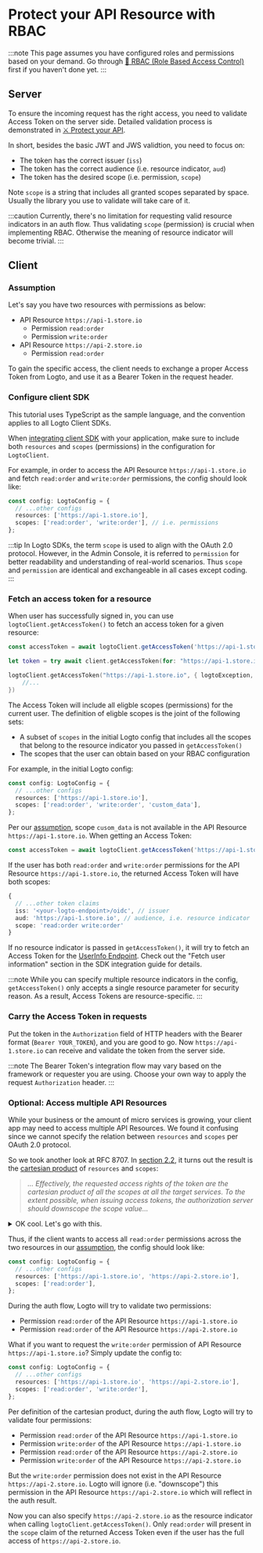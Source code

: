 
# Protect your API Resource with RBAC

:::note
This page assumes you have configured roles and permissions based on your demand. Go through [🔐 RBAC (Role Based Access Control)](./README.mdx) first if you haven't done yet.
:::

## Server

To ensure the incoming request has the right access, you need to validate Access Token on the server side. Detailed validation process is demonstrated in [⚔️ Protect your API](/docs/recipes/protect-your-api/#validate-the-api-requests-authorization-token).

In short, besides the basic JWT and JWS validtion, you need to focus on:

- The token has the correct issuer (`iss`)
- The token has the correct audience (i.e. resource indicator, `aud`)
- The token has the desired scope (i.e. permission, `scope`)

Note `scope` is a string that includes all granted scopes separated by space. Usually the library you use to validate will take care of it.

:::caution
Currently, there's no limitation for requesting valid resource indicators in an auth flow. Thus validating `scope` (permission) is crucial when implementing RBAC. Otherwise the meaning of resource indicator will become trivial.
:::

## Client

### Assumption

Let's say you have two resources with permissions as below:

- API Resource `https://api-1.store.io`
  - Permission `read:order`
  - Permission `write:order`
- API Resource `https://api-2.store.io`
  - Permission `read:order`

To gain the specific access, the client needs to exchange a proper Access Token from Logto, and use it as a Bearer Token in the request header.

### Configure client SDK

This tutorial uses TypeScript as the sample language, and the convention applies to all Logto Client SDKs.

When [integrating client SDK](/docs/recipes/integrate-logto/) with your application, make sure to include both `resources` and `scopes` (permissions) in the configuration for `LogtoClient`.

For example, in order to access the API Resource `https://api-1.store.io` and fetch `read:order` and `write:order` permissions, the config should look like:

```ts
const config: LogtoConfig = {
  // ...other configs
  resources: ['https://api-1.store.io'],
  scopes: ['read:order', 'write:order'], // i.e. permissions
};
```

:::tip
In Logto SDKs, the term `scope` is used to align with the OAuth 2.0 protocol. However, in the Admin Console, it is referred to `permission` for better readability and understanding of real-world scenarios. Thus `scope` and `permission` are identical and exchangeable in all cases except coding.
:::

### Fetch an access token for a resource

When user has successfully signed in, you can use `logtoClient.getAccessToken()` to fetch an access token for a given resource:

<Tabs>

<TabItem value="ts" label="TypeScript">

```ts
const accessToken = await logtoClient.getAccessToken('https://api-1.store.io');
```

</TabItem>

<TabItem value="swift" label="Swift">

```swift
let token = try await client.getAccessToken(for: "https://api-1.store.io")
```

</TabItem>

<TabItem value="kotlin" label="Kotlin">

```swift
logtoClient.getAccessToken("https://api-1.store.io", { logtoException, accessToken ->
    //...
})
```

</TabItem>

</Tabs>

The Access Token will include all eligble scopes (permissions) for the current user. The definition of eligble scopes is the joint of the following sets:

- A subset of `scopes` in the initial Logto config that includes all the scopes that belong to the resource indicator you passed in `getAccessToken()`
- The scopes that the user can obtain based on your RBAC configuration

For example, in the initial Logto config:

```ts
const config: LogtoConfig = {
  // ...other configs
  resources: ['https://api-1.store.io'],
  scopes: ['read:order', 'write:order', 'custom_data'],
};
```

Per our [assumption](#assumption), scope `cusom_data` is not available in the API Resource `https://api-1.store.io`. When getting an Access Token:

```ts
const accessToken = await logtoClient.getAccessToken('https://api-1.store.io');
```

If the user has both `read:order` and `write:order` permissions for the API Resource `https://api-1.store.io`, the returned Access Token will have both scopes:

```ts
{
  // ...other token claims
  iss: '<your-logto-endpoint>/oidc', // issuer
  aud: 'https://api-1.store.io', // audience, i.e. resource indicator
  scope: 'read:order write:order'
}
```

If no resource indicator is passed in `getAccessToken()`, it will try to fetch an Access Token for the [UserInfo Endpoint](https://openid.net/specs/openid-connect-core-1_0.html#UserInfo). Check out the "Fetch user information" section in the SDK integration guide for details.

:::note
While you can specify multiple resource indicators in the config, `getAccessToken()` only accepts a single resource parameter for security reason. As a result, Access Tokens are resource-specific.
:::

### Carry the Access Token in requests

Put the token in the `Authorization` field of HTTP headers with the Bearer format (`Bearer YOUR_TOKEN`), and you are good to go. Now `https://api-1.store.io` can receive and validate the token from the server side.

:::note
The Bearer Token's integration flow may vary based on the framework or requester you are using. Choose your own way to apply the request `Authorization` header.
:::

### Optional: Access multiple API Resources

While your business or the amount of micro services is growing, your client app may need to access multiple API Resources. We found it confusing since we cannot specify the relation between `resources` and `scopes` per OAuth 2.0 protocol.

So we took another look at RFC 8707. In [section 2.2](https://www.rfc-editor.org/rfc/rfc8707.html#section-2.2-3), it turns out the result is the [cartesian product](https://en.wikipedia.org/wiki/Cartesian_product) of `resources` and `scopes`:

> _... Effectively, the requested access rights of the token are the cartesian product of all the scopes at all the target services. To the extent possible, when issuing access tokens, the authorization server should downscope the scope value..._

<details>

<summary>OK cool. Let's go with this.</summary>

We are not sure if the cartesian product is the best solution to this, since all permissions are "attached" to a resource indicator and the result is implicit.

But it is also understandable since [RFC 8087](https://www.rfc-editor.org/rfc/rfc8707.html) published eight years later than [RFC 6749](https://www.rfc-editor.org/rfc/rfc6749) (i.e. the OAuth 2.0 Authorization Framework).

</details>

Thus, if the client wants to access all `read:order` permissions across the two resources in our [assumption](#assumption), the config should look like:

```ts
const config: LogtoConfig = {
  // ...other configs
  resources: ['https://api-1.store.io', 'https://api-2.store.io'],
  scopes: ['read:order'],
};
```

During the auth flow, Logto will try to validate two permissions:

- Permission `read:order` of the API Resource `https://api-1.store.io`
- Permission `read:order` of the API Resource `https://api-2.store.io`

What if you want to request the `write:order` permission of API Resource `https://api-1.store.io`? Simply update the config to:

```ts
const config: LogtoConfig = {
  // ...other configs
  resources: ['https://api-1.store.io', 'https://api-2.store.io'],
  scopes: ['read:order', 'write:order'],
};
```

Per definition of the cartesian product, during the auth flow, Logto will try to validate four permissions:

- Permission `read:order` of the API Resource `https://api-1.store.io`
- Permission `write:order` of the API Resource `https://api-1.store.io`
- Permission `read:order` of the API Resource `https://api-2.store.io`
- Permission `write:order` of the API Resource `https://api-2.store.io`

But the `write:order` permission does not exist in the API Resource `https://api-2.store.io`. Logto will ignore (i.e. "downscope") this permission in the API Resource `https://api-2.store.io` which will reflect in the auth result.

Now you can also specify `https://api-2.store.io` as the resource indicator when calling `logtoClient.getAccessToken()`. Only `read:order` will present in the `scope` claim of the returned Access Token even if the user has the full access of `https://api-2.store.io`.
